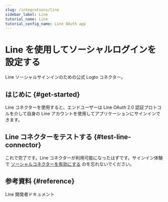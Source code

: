 ```yaml
---
slug: /integrations/line
sidebar_label: Line
tutorial_name: Line
tutorial_config_name: Line OAuth app
---
```




# Line を使用してソーシャルログインを設定する

Line ソーシャルサインインのための公式 Logto コネクター。

<GuideTip />

## はじめに \{#get-started}

Line コネクターを使用すると、エンドユーザーは Line OAuth 2.0 認証プロトコルを介して自身の Line アカウントを使用してアプリケーションにサインインできます。

<Integration />

## Line コネクターをテストする \{#test-line-connector}

これで完了です。Line コネクターが利用可能になったはずです。サインイン体験で [ソーシャルコネクターを有効にする](/connectors/social-connectors/#enable-social-sign-in) のを忘れないでください。

## 参考資料 \{#reference}

<Url href="https://developers.line.biz/en/docs/line-login/overview/">Line 開発者ドキュメント</Url>
